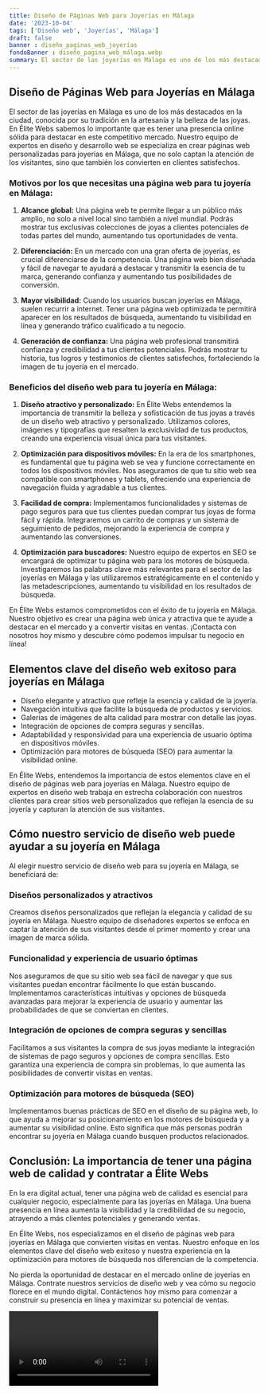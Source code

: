 ```yaml
---
title: Diseño de Páginas Web para Joyerías en Málaga
date: '2023-10-04'
tags: ['Diseño web', 'Joyerías', 'Málaga']
draft: false
banner : diseño_paginas_web_joyerías
fondoBanner : diseño_pagina_web_málaga.webp
summary: El sector de las joyerías en Málaga es uno de los más destacados en la ciudad, conocida por su tradición en la artesanía y la belleza de las joyas. En Élite Webs sabemos lo importante que es tener una presencia online sólida para destacar en este competitivo mercado. Nuestro equipo de expertos en diseño y desarrollo web se especializa en crear páginas web personalizadas para joyerías en Málaga, que no solo captan la atención de los visitantes, sino que también los convierten en clientes satisfechos.
---
```


## Diseño de Páginas Web para Joyerías en Málaga

El sector de las joyerías en Málaga es uno de los más destacados en la ciudad, conocida por su tradición en la artesanía y la belleza de las joyas. En Élite Webs sabemos lo importante que es tener una presencia online sólida para destacar en este competitivo mercado. Nuestro equipo de expertos en diseño y desarrollo web se especializa en crear páginas web personalizadas para joyerías en Málaga, que no solo captan la atención de los visitantes, sino que también los convierten en clientes satisfechos.

### Motivos por los que necesitas una página web para tu joyería en Málaga:

1. **Alcance global:** Una página web te permite llegar a un público más amplio, no solo a nivel local sino también a nivel mundial. Podrás mostrar tus exclusivas colecciones de joyas a clientes potenciales de todas partes del mundo, aumentando tus oportunidades de venta.

2. **Diferenciación:** En un mercado con una gran oferta de joyerías, es crucial diferenciarse de la competencia. Una página web bien diseñada y fácil de navegar te ayudará a destacar y transmitir la esencia de tu marca, generando confianza y aumentando tus posibilidades de conversión.

3. **Mayor visibilidad:** Cuando los usuarios buscan joyerías en Málaga, suelen recurrir a internet. Tener una página web optimizada te permitirá aparecer en los resultados de búsqueda, aumentando tu visibilidad en línea y generando tráfico cualificado a tu negocio.

4. **Generación de confianza:** Una página web profesional transmitirá confianza y credibilidad a tus clientes potenciales. Podrás mostrar tu historia, tus logros y testimonios de clientes satisfechos, fortaleciendo la imagen de tu joyería en el mercado.

### Beneficios del diseño web para tu joyería en Málaga:

1. **Diseño atractivo y personalizado:** En Élite Webs entendemos la importancia de transmitir la belleza y sofisticación de tus joyas a través de un diseño web atractivo y personalizado. Utilizamos colores, imágenes y tipografías que resalten la exclusividad de tus productos, creando una experiencia visual única para tus visitantes.

2. **Optimización para dispositivos móviles:** En la era de los smartphones, es fundamental que tu página web se vea y funcione correctamente en todos los dispositivos móviles. Nos aseguramos de que tu sitio web sea compatible con smartphones y tablets, ofreciendo una experiencia de navegación fluida y agradable a tus clientes.

3. **Facilidad de compra:** Implementamos funcionalidades y sistemas de pago seguros para que tus clientes puedan comprar tus joyas de forma fácil y rápida. Integraremos un carrito de compras y un sistema de seguimiento de pedidos, mejorando la experiencia de compra y aumentando las conversiones.

4. **Optimización para buscadores:** Nuestro equipo de expertos en SEO se encargará de optimizar tu página web para los motores de búsqueda. Investigaremos las palabras clave más relevantes para el sector de las joyerías en Málaga y las utilizaremos estratégicamente en el contenido y las metadescripciones, aumentando tu visibilidad en los resultados de búsqueda.

En Élite Webs estamos comprometidos con el éxito de tu joyería en Málaga. Nuestro objetivo es crear una página web única y atractiva que te ayude a destacar en el mercado y a convertir visitas en ventas. ¡Contacta con nosotros hoy mismo y descubre cómo podemos impulsar tu negocio en línea!

<GifSeo />

<Cta />

## Elementos clave del diseño web exitoso para joyerías en Málaga

- Diseño elegante y atractivo que refleje la esencia y calidad de la joyería.
- Navegación intuitiva que facilite la búsqueda de productos y servicios.
- Galerías de imágenes de alta calidad para mostrar con detalle las joyas.
- Integración de opciones de compra seguras y sencillas.
- Adaptabilidad y responsividad para una experiencia de usuario óptima en dispositivos móviles.
- Optimización para motores de búsqueda (SEO) para aumentar la visibilidad online.

En Élite Webs, entendemos la importancia de estos elementos clave en el diseño de páginas web para joyerías en Málaga. Nuestro equipo de expertos en diseño web trabaja en estrecha colaboración con nuestros clientes para crear sitios web personalizados que reflejan la esencia de su joyería y capturan la atención de sus visitantes.

## Cómo nuestro servicio de diseño web puede ayudar a su joyería en Málaga

Al elegir nuestro servicio de diseño web para su joyería en Málaga, se beneficiará de:

### Diseños personalizados y atractivos
Creamos diseños personalizados que reflejan la elegancia y calidad de su joyería en Málaga. Nuestro equipo de diseñadores expertos se enfoca en captar la atención de sus visitantes desde el primer momento y crear una imagen de marca sólida.

### Funcionalidad y experiencia de usuario óptimas
Nos aseguramos de que su sitio web sea fácil de navegar y que sus visitantes puedan encontrar fácilmente lo que están buscando. Implementamos características intuitivas y opciones de búsqueda avanzadas para mejorar la experiencia de usuario y aumentar las probabilidades de que se conviertan en clientes.

### Integración de opciones de compra seguras y sencillas
Facilitamos a sus visitantes la compra de sus joyas mediante la integración de sistemas de pago seguros y opciones de compra sencillas. Esto garantiza una experiencia de compra sin problemas, lo que aumenta las posibilidades de convertir visitas en ventas.

### Optimización para motores de búsqueda (SEO)
Implementamos buenas prácticas de SEO en el diseño de su página web, lo que ayuda a mejorar su posicionamiento en los motores de búsqueda y a aumentar su visibilidad online. Esto significa que más personas podrán encontrar su joyería en Málaga cuando busquen productos relacionados.

## Conclusión: La importancia de tener una página web de calidad y contratar a Élite Webs

En la era digital actual, tener una página web de calidad es esencial para cualquier negocio, especialmente para las joyerías en Málaga. Una buena presencia en línea aumenta la visibilidad y la credibilidad de su negocio, atrayendo a más clientes potenciales y generando ventas.

En Élite Webs, nos especializamos en el diseño de páginas web para joyerías en Málaga que convierten visitas en ventas. Nuestro enfoque en los elementos clave del diseño web exitoso y nuestra experiencia en la optimización para motores de búsqueda nos diferencian de la competencia.

No pierda la oportunidad de destacar en el mercado online de joyerías en Málaga. Contrate nuestros servicios de diseño web y vea cómo su negocio florece en el mundo digital. Contáctenos hoy mismo para comenzar a construir su presencia en línea y maximizar su potencial de ventas.

<Video />

<CtaBot job='Joyerías' city='Málaga'/>

<Gmaps query='Málaga+españa+maps' />